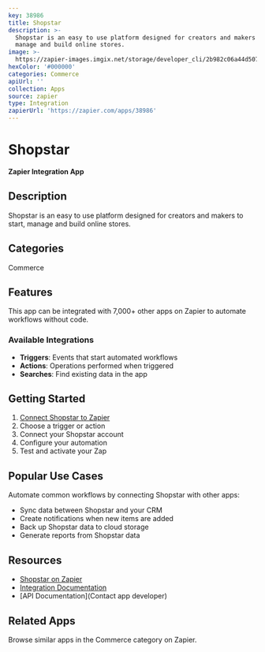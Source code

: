 ```yaml
---
key: 38986
title: Shopstar
description: >-
  Shopstar is an easy to use platform designed for creators and makers to start,
  manage and build online stores.
image: >-
  https://zapier-images.imgix.net/storage/developer_cli/2b982c06a44d50753aea54c29be521e5.png?auto=format%2Ccompress&ixlib=python-3.0.0&q=50
hexColor: '#000000'
categories: Commerce
apiUrl: ''
collection: Apps
source: zapier
type: Integration
zapierUrl: 'https://zapier.com/apps/38986'
---
```

# Shopstar

**Zapier Integration App**

## Description

Shopstar is an easy to use platform designed for creators and makers to start, manage and build online stores.

## Categories

Commerce

## Features

This app can be integrated with 7,000+ other apps on Zapier to automate workflows without code.

### Available Integrations

- **Triggers**: Events that start automated workflows
- **Actions**: Operations performed when triggered
- **Searches**: Find existing data in the app

## Getting Started

1. [Connect Shopstar to Zapier](https://zapier.com/apps/38986)
2. Choose a trigger or action
3. Connect your Shopstar account
4. Configure your automation
5. Test and activate your Zap

## Popular Use Cases

Automate common workflows by connecting Shopstar with other apps:

- Sync data between Shopstar and your CRM
- Create notifications when new items are added
- Back up Shopstar data to cloud storage
- Generate reports from Shopstar data

## Resources

- [Shopstar on Zapier](https://zapier.com/apps/38986)
- [Integration Documentation](https://zapier.com/apps/38986/integrations)
- [API Documentation](Contact app developer)

## Related Apps

Browse similar apps in the Commerce category on Zapier.
